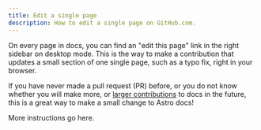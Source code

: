 ```yaml
---
title: Edit a single page
description: How to edit a single page on GitHub.com.
---
```

On every page in docs, you can find an "edit this page" link in the right sidebar on desktop mode. This is the way to make a contribution that updates a small section of one single page, such as a typo fix, right in your browser.

If you have never made a pull request (PR) before, or you do not know whether you will make more, or [larger contributions](/first-time/larger-contributions/) to docs in the future, this is a great way to make a small change to Astro docs! 

More instructions go here.